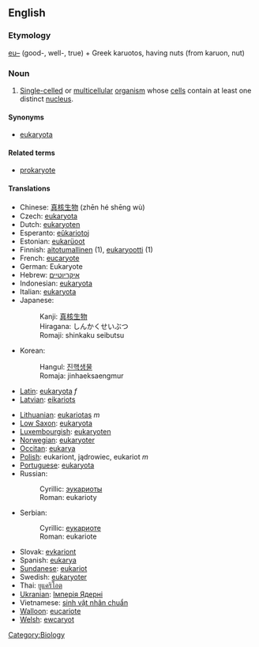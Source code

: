 ==English==

===Etymology===
[[eu–]] (good-, well-, true) + Greek karuotos, having nuts (from karuon, nut)

===Noun===
{{wikipedia}}
{{en-noun}}

#[[Single-celled]] or [[multicellular]] [[organism]] whose [[cell]]s contain at least one distinct [[nucleus]].

====Synonyms====
*[[eukaryota]]

====Related terms====
*[[prokaryote]]

====Translations====
{{Top}}
*Chinese: [[真核生物]] (zhēn hé shēng wù)
*Czech: [[eukaryota]] 
*Dutch: [[eukaryoten]]
*Esperanto: [[eŭkariotoj]]
*Estonian: [[eukarüoot]]
*Finnish: [[aitotumallinen]] (1), [[eukaryootti]] (1)
*French: [[eucaryote]] 
*German: Eukaryote
*Hebrew: [[איקריוטיים]]
*Indonesian: [[eukaryota]]
*Italian: [[eukaryota]]
*Japanese:
*:Kanji: [[真核生物]]
*:Hiragana: しんかくせいぶつ
*:Romaji: shinkaku seibutsu
*Korean: 
*:Hangul: [[진핵생물]] 
*:Romaja: jinhaeksaengmur
*[[Latin]]: [[eukaryota]] ''f''
*[[Latvian]]: [[eikariots]]
{{Mid}}
*[[Lithuanian]]: [[eukariotas]] ''m''
*[[Low Saxon]]: [[eukaryota]]
*[[Luxembourgish]]: [[eukaryoten]]
*[[Norwegian]]: [[eukaryoter]]
*[[Occitan]]: [[eukarya]]
*[[Polish]]: eukariont, jądrowiec, eukariot ''m''
*[[Portuguese]]: [[eukaryota]]
*Russian: 
*:Cyrillic: [[эукариоты]] 
*:Roman: eukarioty
*Serbian:
*:Cyrillic: [[еукариоте]]
*:Roman: eukariote
*Slovak: [[evkariont]]
*Spanish: [[eukarya]]
*[[Sundanese]]: [[eukariot]]
*Swedish: [[eukaryoter]]
*Thai: [[ยูแคริโอต]]
*[[Ukranian]]: [[Імперія Ядерні]]
*Vietnamese: [[sinh vật nhân chuẩn]]
*[[Walloon]]: [[eucariote]]
*[[Welsh]]: [[ewcaryot]]
{{Bottom}}

[[Category:Biology]]